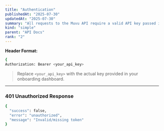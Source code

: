 ```yaml
---
title: "Authentication"
publishedAt: "2025-07-30"
updatedAt: "2025-07-30"
summary: "All requests to the Muvu API require a valid API key passed in the Authorization header."
kind: "simple"
parent: "API Docs"
rank: "2"
---
```


**Header Format:**
```bash
{
Authorization: Bearer <your_api_key>
```

> Replace `<your_api_key>` with the actual key provided in your onboarding dashboard.

---

### 401 Unauthorized Response
```bash
{
  "success": false,
  "error": "unauthorized",
  "message": "Invalid/missing token"
}
```